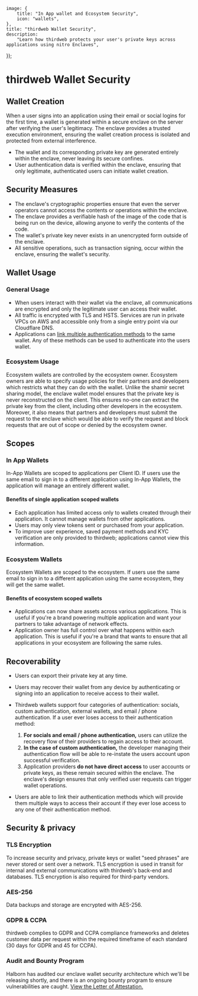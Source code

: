 
	image: {
		title: "In App wallet and Ecosystem Security",
		icon: "wallets",
	},
	title: "thirdweb Wallet Security",
	description:
		"Learn how thirdweb protects your user's private keys across applications using nitro Enclaves",
});

# thirdweb Wallet Security

## Wallet Creation

When a user signs into an application using their email or social logins for the first time, a wallet is generated within a secure enclave on the server after verifying the user's legitimacy. The enclave provides a trusted execution environment, ensuring the wallet creation process is isolated and protected from external interference.

- The wallet and its corresponding private key are generated entirely within the enclave, never leaving its secure confines.
- User authentication data is verified within the enclave, ensuring that only legitimate, authenticated users can initiate wallet creation.

<DocImage src={EnclaveWalletCreation} className="max-w-96" />


## Security Measures

- The enclave's cryptographic properties ensure that even the server operators cannot access the contents or operations within the enclave.
- The enclave provides a verifiable hash of the image of the code that is being run on the device, allowing anyone to verify the contents of the code.
- The wallet's private key never exists in an unencrypted form outside of the enclave.
- All sensitive operations, such as transaction signing, occur within the enclave, ensuring the wallet's security.

## Wallet Usage

### General Usage

- When users interact with their wallet via the enclave, all communications are encrypted and only the legitimate user can access their wallet.
- All traffic is encrypted with TLS and HSTS. Services are run in private VPCs on AWS and accessible only from a single entry point via our Cloudflare DNS.
- Applications can [link multiple authentication methods](/wallets/link-profiles) to the same wallet. Any of these methods can be used to authenticate into the users wallet.

### Ecosystem Usage

Ecosystem wallets are controlled by the ecosystem owner. Ecosystem owners are able to specify usage policies for their partners and developers which restricts what they can do with the wallet. Unlike the shamir secret sharing model, the enclave wallet model ensures that the private key is never reconstructed on the client. This ensures no-one can extract the private key from the client, including other developers in the ecosystem. Moreover, it also means that partners and developers must submit the request to the enclave which would be able to verify the request and block requests that are out of scope or denied by the ecosystem owner.  
 
## Scopes


### In App Wallets

In-App Wallets are scoped to applications per Client ID. If users use the same email to sign in to a different application using In-App Wallets, the application will manage an entirely different wallet.

#### Benefits of single application scoped wallets

- Each application has limited access only to wallets created through their application. It cannot manage wallets from other applications.
- Users may only view tokens sent or purchased from your application.
- To improve user experience, saved payment methods and KYC verification are only provided to thirdweb; applications cannot view this information.

<DocImage src={AppScoped} />

### Ecosystem Wallets

Ecosystem Wallets are scoped to the ecosystem. If users use the same email to sign in to a different application using the same ecosystem, they will get the same wallet.

#### Benefits of ecosystem scoped wallets

- Applications can now share assets across various applications. This is useful if you're a brand powering multiple application and want your partners to take advantage of network effects.
- Application owner has full control over what happens within each application. This is useful if you're a brand that wants to ensure that all applications in your ecosystem are following the same rules.

<DocImage src={EcosystemScoped} />


## Recoverability

- Users can export their private key at any time. 
- Users may recover their wallet from any device by authenticating or signing into an application to receive access to their wallet.
- Thirdweb wallets support four categories of authentication: socials, custom authentication, external wallets, and email / phone authentication. If a user ever loses access to their authentication method:

  1.  **For socials and email / phone authentication,** users can utilize the recovery flow of their providers to regain access to their account.
  2.  **In the case of custom authentication,** the developer managing their authentication flow will be able to re-instate the users account upon successful verification.
  3.  Application providers **do not have direct access** to user accounts or private keys, as these remain secured within the enclave. The enclave's design ensures that only verified user requests can trigger wallet operations.

- Users are able to link their authentication methods which will provide them multiple ways to access their account if they ever lose access to any one of their authentication method.

## Security & privacy

### TLS Encryption

To increase security and privacy, private keys or wallet "seed phrases" are never stored or sent over a network. TLS encryption is used in transit for internal and external communications with thirdweb's back-end and databases. TLS encryption is also required for third-party vendors.

### AES-256

Data backups and storage are encrypted with AES-256.

### GDPR & CCPA

thirdweb complies to GDPR and CCPA compliance frameworks and deletes customer data per request within the required timeframe of each standard (30 days for GDPR and 45 for CCPA).

### Audit and Bounty Program

Halborn has audited our enclave wallet security architecture which we'll be releasing shortly, and there is an ongoing bounty program to ensure vulnerabilities are caught. [View the Letter of Attestation.](/pdfs/thirdweb_code_security_audit.pdf)
